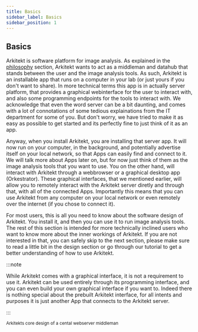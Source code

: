 ```yaml
---
title: Basics
sidebar_label: Basics
sidebar_position: 1
---
```




## Basics

Arkitekt is software platform for image analysis. As explained in the [philosophy](/docs/design/why) section, Arkitekt wants to act as
a middleman and datahub that stands between the user and the image analysis tools. As such, Arkitekt is an installable app that runs on a computer in your
lab (or just yours if you don't want to share). In more technical terms this app is in actually server platform, that provides a graphical webinterface for the user to interact with, and also some
programming endpoints for the tools to interact with. We acknowledge that even the word server can be a bit daunting, and comes with a lot of connotations of some tedious explainations
from the IT department for some of you. But don't worry, we have tried to make it as easy as possible to get started and its perfectly fine to just think of it as an app.

Anyway, when you install Arkitekt, you are installing that server app. It will now run on your computer, in the background, and potentially advertise itself on your local network, so that
Apps can easily find and connect to it. We will talk more about Apps later on, but for now just think of them as the image analysis tools that you want to use.
You on the other hand, will interact with Arkitekt through a webbrowser or a graphical desktop app (Orkestrator). These graphical interfaces, that we mentioned earlier, will allow you to remotely interact with the
Arkitekt server diretly and through that, with all of the connected Apps. Importantly this means that you can use Arkitekt from any computer on your local network or even remotely over the internet (if you chose to connect it).

For most users, this is all you need to know about the software design of Arkitekt. You install it, and then you can use it to run image analysis tools. The rest of this section is intended for more technically
inclined users who want to know more about the inner workings of Arkitekt. If you are not interested in that, you can safely skip to the next section, please make sure to read a little bit in the design
section or go through our tutorial to get a better understanding of how to use Arkitekt.

:::note

While Arkitekt comes with a graphical interface, it is not a requirement to use it. Arkitekt can be used entirely through its programming interface, and you can even build your own graphical interface if you want to.
Indeed there is nothing special about the prebuilt Arkitekt interface, for all intents and purposes it is just another App that connects to the Arkitekt server.

:::

<div className="mt-2 p-6">
<Image img={thumbnail} />

<div className="text-gray-400 mb-2">
<small>Arkitekts core design of a cental webserver middleman </small>
</div>
</div>

